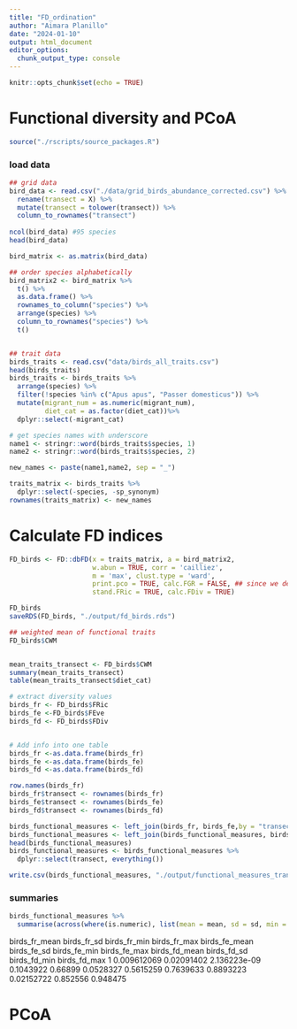 ```yaml
---
title: "FD_ordination"
author: "Aimara Planillo"
date: "2024-01-10"
output: html_document
editor_options: 
  chunk_output_type: console
---
```


```r
knitr::opts_chunk$set(echo = TRUE)
```

# Functional diversity and PCoA


```r
source("./rscripts/source_packages.R")
```

### load data
```r
## grid data
bird_data <- read.csv("./data/grid_birds_abundance_corrected.csv") %>%
  rename(transect = X) %>% 
  mutate(transect = tolower(transect)) %>% 
  column_to_rownames("transect")
 
ncol(bird_data) #95 species
head(bird_data)

bird_matrix <- as.matrix(bird_data)

## order species alphabetically
bird_matrix2 <- bird_matrix %>% 
  t() %>% 
  as.data.frame() %>% 
  rownames_to_column("species") %>% 
  arrange(species) %>% 
  column_to_rownames("species") %>% 
  t()


## trait data
birds_traits <- read.csv("data/birds_all_traits.csv") 
head(birds_traits)
birds_traits <- birds_traits %>% 
  arrange(species) %>% 
  filter(!species %in% c("Apus apus", "Passer domesticus")) %>% 
  mutate(migrant_num = as.numeric(migrant_num),
         diet_cat = as.factor(diet_cat))%>%
  dplyr::select(-migrant_cat)

# get species names with underscore
name1 <- stringr::word(birds_traits$species, 1)
name2 <- stringr::word(birds_traits$species, 2)

new_names <- paste(name1,name2, sep = "_")

traits_matrix <- birds_traits %>%
  dplyr::select(-species, -sp_synonym) 
rownames(traits_matrix) <- new_names
```

# Calculate FD indices

```r
FD_birds <- FD::dbFD(x = traits_matrix, a = bird_matrix2, 
                     w.abun = TRUE, corr = 'cailliez', 
                     m = 'max', clust.type = 'ward',
                     print.pco = TRUE, calc.FGR = FALSE, ## since we decided we'll focus on FRic, Fdis 
                     stand.FRic = TRUE, calc.FDiv = TRUE)  

FD_birds
saveRDS(FD_birds, "./output/fd_birds.rds")

## weighted mean of functional traits
FD_birds$CWM


mean_traits_transect <- FD_birds$CWM
summary(mean_traits_transect)
table(mean_traits_transect$diet_cat)

# extract diversity values
birds_fr <- FD_birds$FRic 
birds_fe <-FD_birds$FEve
birds_fd <- FD_birds$FDiv


# Add info into one table
birds_fr <-as.data.frame(birds_fr)
birds_fe <-as.data.frame(birds_fe)
birds_fd <-as.data.frame(birds_fd)

row.names(birds_fr)
birds_fr$transect <- rownames(birds_fr)
birds_fe$transect <- rownames(birds_fe)
birds_fd$transect <- rownames(birds_fd)

birds_functional_measures <- left_join(birds_fr, birds_fe,by = "transect")
birds_functional_measures <- left_join(birds_functional_measures, birds_fd, by = "transect")
head(birds_functional_measures)
birds_functional_measures <- birds_functional_measures %>% 
  dplyr::select(transect, everything())

write.csv(birds_functional_measures, "./output/functional_measures_transects.csv", row.names = FALSE)
```


### summaries
```r
birds_functional_measures %>% 
  summarise(across(where(is.numeric), list(mean = mean, sd = sd, min = min, max = max)))
```
  birds_fr_mean birds_fr_sd birds_fr_min birds_fr_max birds_fe_mean birds_fe_sd birds_fe_min birds_fe_max birds_fd_mean birds_fd_sd birds_fd_min birds_fd_max
1   0.009612069  0.02091402 2.136223e-09    0.1043922       0.66899   0.0528327    0.5615259    0.7639633     0.8893223  0.02152722     0.852556     0.948475


# PCoA



